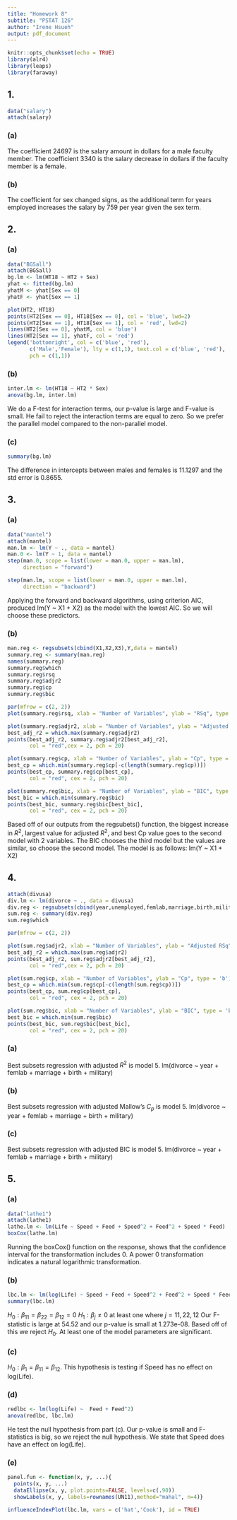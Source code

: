 ---
title: "Homework 8"
subtitle: "PSTAT 126"
author: "Irene Hsueh"
output: pdf_document
---

```{r setup, include=FALSE}
knitr::opts_chunk$set(echo = TRUE)
library(alr4)
library(leaps)
library(faraway)
```


## 1.
```{r include=FALSE}
data("salary")
attach(salary)
```
### (a)
The coefficient 24697 is the salary amount in dollars for a male faculty member. The coefficient 3340 is the salary decrease in dollars if the faculty member is a female.


### (b)
The coefficient for sex changed signs, as the additional term for years employed increases the salary by 759 per year given the sex term.

## 2.
### (a)
```{r}
data("BGSall")
attach(BGSall)
bg.lm <- lm(HT18 ~ HT2 + Sex)
yhat <- fitted(bg.lm)
yhatM <- yhat[Sex == 0]
yhatF <- yhat[Sex == 1]

plot(HT2, HT18)
points(HT2[Sex == 0], HT18[Sex == 0], col = 'blue', lwd=2)
points(HT2[Sex == 1], HT18[Sex == 1], col = 'red', lwd=2)
lines(HT2[Sex == 0], yhatM, col = 'blue')
lines(HT2[Sex == 1], yhatF, col = 'red')
legend('bottomright', col = c('blue', 'red'), 
       c('Male','Female'), lty = c(1,1), text.col = c('blue', 'red'), 
       pch = c(1,1))
```

### (b)
```{r}
inter.lm <- lm(HT18 ~ HT2 * Sex)
anova(bg.lm, inter.lm)
```

We do a F-test for interaction terms, our p-value is large and F-value is small. He fail to reject the interaction terms are equal to zero. So we prefer the parallel model compared to the non-parallel model.

### (c)
```{r}
summary(bg.lm)
```

The difference in intercepts between males and females is 11.1297 and the std error is 0.8655.

## 3.
### (a)
```{r}
data("mantel")
attach(mantel)
man.lm <- lm(Y ~ ., data = mantel)
man.0 <- lm(Y ~ 1, data = mantel)
step(man.0, scope = list(lower = man.0, upper = man.lm), 
     direction = "forward")
```


```{r}
step(man.lm, scope = list(lower = man.0, upper = man.lm), 
     direction = "backward")
```

Applying the forward and backward algorithms, using criterion AIC, produced lm(Y ~ X1 + X2) as the model with the lowest AIC. So we will choose these predictors.

### (b)
```{r}
man.reg <- regsubsets(cbind(X1,X2,X3),Y,data = mantel)
summary.reg <- summary(man.reg)
names(summary.reg)
summary.reg$which
summary.reg$rsq
summary.reg$adjr2
summary.reg$cp
summary.reg$bic

par(mfrow = c(2, 2))
plot(summary.reg$rsq, xlab = "Number of Variables", ylab = "RSq", type = "b")

plot(summary.reg$adjr2, xlab = "Number of Variables", ylab = "Adjusted RSq", type = "b")
best_adj_r2 = which.max(summary.reg$adjr2)
points(best_adj_r2, summary.reg$adjr2[best_adj_r2],
       col = "red",cex = 2, pch = 20)

plot(summary.reg$cp, xlab = "Number of Variables", ylab = "Cp", type = 'b')
best_cp = which.min(summary.reg$cp[-c(length(summary.reg$cp))])
points(best_cp, summary.reg$cp[best_cp],
       col = "red", cex = 2, pch = 20)

plot(summary.reg$bic, xlab = "Number of Variables", ylab = "BIC", type = 'b')
best_bic = which.min(summary.reg$bic)
points(best_bic, summary.reg$bic[best_bic],
       col = "red", cex = 2, pch = 20)
```

Based off of our outputs from the regsubets() function, the biggest increase in $R^2$, largest value for adjusted $R^2$, and best Cp value goes to the second model with 2 variables. The BIC chooses the third model but the values are similar, so choose the second model. The model is as follows: lm(Y ~ X1 + X2)

## 4.
```{r}
attach(divusa)
div.lm <- lm(divorce ~ ., data = divusa)
div.reg <- regsubsets(cbind(year,unemployed,femlab,marriage,birth,military),divorce,data = divusa)
sum.reg <- summary(div.reg)
sum.reg$which

par(mfrow = c(2, 2))

plot(sum.reg$adjr2, xlab = "Number of Variables", ylab = "Adjusted RSq", type = "b")
best_adj_r2 = which.max(sum.reg$adjr2)
points(best_adj_r2, sum.reg$adjr2[best_adj_r2],
       col = "red",cex = 2, pch = 20)

plot(sum.reg$cp, xlab = "Number of Variables", ylab = "Cp", type = 'b')
best_cp = which.min(sum.reg$cp[-c(length(sum.reg$cp))])
points(best_cp, sum.reg$cp[best_cp],
       col = "red", cex = 2, pch = 20)

plot(sum.reg$bic, xlab = "Number of Variables", ylab = "BIC", type = 'b')
best_bic = which.min(sum.reg$bic)
points(best_bic, sum.reg$bic[best_bic],
       col = "red", cex = 2, pch = 20)
```

### (a)
Best subsets regression with adjusted $R^2$ is model 5. lm(divorce ~ year + femlab + marriage + birth + military)

### (b)
Best subsets regression with adjusted Mallow's $C_p$ is model 5. lm(divorce ~ year + femlab + marriage + birth + military)

### (c)
Best subsets regression with adjusted BIC is model 5. lm(divorce ~ year + femlab + marriage + birth + military)

## 5.
### (a)
```{r}
data("lathe1")
attach(lathe1)
lathe.lm <- lm(Life ~ Speed + Feed + Speed^2 + Feed^2 + Speed * Feed)
boxCox(lathe.lm)
```

Running the boxCox() function on the response, shows that the confidence interval for the transformation includes 0. A power 0 transformation indicates a natural logarithmic transformation.

### (b)
```{r}
lbc.lm <- lm(log(Life) ~ Speed + Feed + Speed^2 + Feed^2 + Speed * Feed)
summary(lbc.lm)
```

$H_0: \beta_{11}=\beta_{22}=\beta_{12}=0$  $H_1: \beta_{j} \ne 0$ at least one where $j=11,22,12$
Our F-statistic is large at 54.52 and our p-value is small at 1.273e-08. Based off of this we reject $H_0$. At least one of the model parameters are significant.

### (c)
$H_0: \beta_1 = \beta_{11} = \beta_{12}$. This hypothesis is testing if Speed has no effect on log(Life).

### (d)
```{r}
redlbc <- lm(log(Life) ~  Feed + Feed^2)
anova(redlbc, lbc.lm)
```

He test the null hypothesis from part (c).
Our p-value is small and F-statistics is big, so we reject the null hypothesis.
We state that Speed does have an effect on log(Life).

### (e)
```{r include=FALSE}
panel.fun <- function(x, y, ...){
  points(x, y, ...)
  dataEllipse(x, y, plot.points=FALSE, levels=c(.90))
  showLabels(x, y, labels=rownames(UN11),method="mahal", n=4)}
```

```{r}
influenceIndexPlot(lbc.lm, vars = c('hat','Cook'), id = TRUE)


```


















